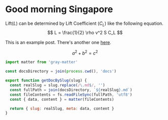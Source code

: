 # Good morning Singapore

Lift($L$) can be determined by Lift Coefficient ($C_L$) like the following equation.
$$
L = \frac{1}{2} \rho v^2 S C_L
$$

This is an example post. There's another one [here](/posts/example-post).

<TestComponent name="adsfgdsf sdfbsdfb"/>

$$
a^2 + b^2 = c^2
$$

```js
import matter from 'gray-matter'

const docsDirectory = join(process.cwd(), 'docs')

export function getDocBySlug(slug) {
  const realSlug = slug.replace(/\.md$/, '')
  const fullPath = join(docsDirectory, `${realSlug}.md`)
  const fileContents = fs.readFileSync(fullPath, 'utf8')
  const { data, content } = matter(fileContents)

  return { slug: realSlug, meta: data, content }
}
```

